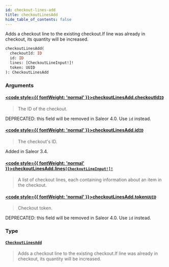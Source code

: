 ```yaml
---
id: checkout-lines-add
title: checkoutLinesAdd
hide_table_of_contents: false
---
```








Adds a checkout line to the existing checkout.If line was already in checkout, its quantity will be increased.

```graphql
checkoutLinesAdd(
  checkoutId: ID
  id: ID
  lines: [CheckoutLineInput!]!
  token: UUID
): CheckoutLinesAdd
```


### Arguments

#### [<code style={{ fontWeight: 'normal' }}>checkoutLinesAdd.<b>checkoutId</b></code>](#)<Bullet />[`ID`](../../../developer/api-reference/scalars/id) <Badge class="secondary" text="scalar"/>
> The ID of the checkout. 

DEPRECATED: this field will be removed in Saleor 4.0. Use `id` instead.
> 

#### [<code style={{ fontWeight: 'normal' }}>checkoutLinesAdd.<b>id</b></code>](#)<Bullet />[`ID`](../../../developer/api-reference/scalars/id) <Badge class="secondary" text="scalar"/>
> The checkout's ID.

Added in Saleor 3.4.
> 

#### [<code style={{ fontWeight: 'normal' }}>checkoutLinesAdd.<b>lines</b></code>](#)<Bullet />[`[CheckoutLineInput!]!`](../../../developer/api-reference/inputs/checkout-line-input) <Badge class="secondary" text="non-null"/> <Badge class="secondary" text="input"/>
> A list of checkout lines, each containing information about an item in the checkout.
> 

#### [<code style={{ fontWeight: 'normal' }}>checkoutLinesAdd.<b>token</b></code>](#)<Bullet />[`UUID`](../../../developer/api-reference/scalars/uuid) <Badge class="secondary" text="scalar"/>
> Checkout token.

DEPRECATED: this field will be removed in Saleor 4.0. Use `id` instead.
> 

### Type

#### [`CheckoutLinesAdd`](../../../developer/api-reference/objects/checkout-lines-add) <Badge class="secondary" text="object"/>
> Adds a checkout line to the existing checkout.If line was already in checkout, its quantity will be increased.
> 





